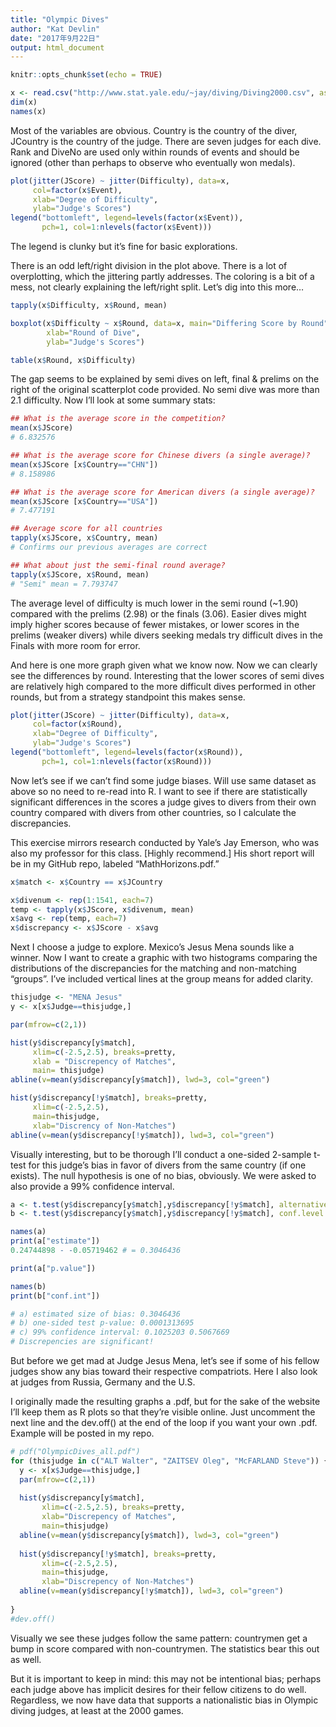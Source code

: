 ```yaml
---
title: "Olympic Dives"
author: "Kat Devlin"
date: "2017年9月22日"
output: html_document
---
```


```r
knitr::opts_chunk$set(echo = TRUE)
```

```r
x <- read.csv("http://www.stat.yale.edu/~jay/diving/Diving2000.csv", as.is=TRUE)
dim(x)
names(x)
```

Most of the variables are obvious. Country is the country of the diver, JCountry is the country of the judge. There are seven judges for each dive. Rank and DiveNo are used only within rounds of events and should be ignored (other than perhaps to observe who eventually won medals).

```r
plot(jitter(JScore) ~ jitter(Difficulty), data=x,
     col=factor(x$Event),
     xlab="Degree of Difficulty",
     ylab="Judge's Scores")
legend("bottomleft", legend=levels(factor(x$Event)),
       pch=1, col=1:nlevels(factor(x$Event)))
```

The legend is clunky but it's fine for basic explorations. 

There is an odd left/right division in the plot above. There is a lot of overplotting, which the jittering partly addresses. The coloring is a bit of a mess, not clearly explaining the left/right split. Let's dig into this more...

```r
tapply(x$Difficulty, x$Round, mean)

boxplot(x$Difficulty ~ x$Round, data=x, main="Differing Score by Round",     
        xlab="Round of Dive",
        ylab="Judge's Scores")

table(x$Round, x$Difficulty)
```
The gap seems to be explained by semi dives on left, final & prelims on the right of the original scatterplot code provided. No semi dive was more than 2.1 difficulty. Now I'll look at some summary stats:

```r
## What is the average score in the competition?
mean(x$JScore)
# 6.832576

## What is the average score for Chinese divers (a single average)?
mean(x$JScore [x$Country=="CHN"])
# 8.158986

## What is the average score for American divers (a single average)?
mean(x$JScore [x$Country=="USA"])
# 7.477191

## Average score for all countries
tapply(x$JScore, x$Country, mean)
# Confirms our previous averages are correct

## What about just the semi-final round average?
tapply(x$JScore, x$Round, mean)
# "Semi" mean = 7.793747
```

The average level of difficulty is much lower in the semi round (~1.90) compared with the prelims (2.98) or the finals (3.06). Easier dives might imply higher scores because of fewer mistakes, or lower scores in the prelims (weaker divers) while divers seeking medals try difficult dives in the Finals with more room for error.

And here is one more graph given what we know now. Now we can clearly see the differences by round. Interesting that the lower scores of semi dives are relatively high compared to the more difficult dives performed in other rounds, but from a strategy standpoint this makes sense.

```r
plot(jitter(JScore) ~ jitter(Difficulty), data=x,
     col=factor(x$Round),
     xlab="Degree of Difficulty",
     ylab="Judge's Scores")
legend("bottomleft", legend=levels(factor(x$Round)),
       pch=1, col=1:nlevels(factor(x$Round)))
```

Now let's see if we can't find some judge biases. Will use same dataset as above so no need to re-read into R. I want to see if there are statistically significant differences in the scores a judge gives to divers from their own country compared with divers from other countries, so I calculate the discrepancies. 

This exercise mirrors research conducted by Yale's Jay Emerson, who was also my professor for this class. [Highly recommend.] His short report  will be in my GitHub repo, labeled "MathHorizons.pdf."

```r
x$match <- x$Country == x$JCountry

x$divenum <- rep(1:1541, each=7)
temp <- tapply(x$JScore, x$divenum, mean)
x$avg <- rep(temp, each=7)
x$discrepancy <- x$JScore - x$avg
```

Next I choose a judge to explore. Mexico's Jesus Mena sounds like a winner. Now I want to create a graphic with two histograms comparing the distributions of the discrepancies for the matching and non-matching "groups". I've included vertical lines at the group means for added clarity.

```r
thisjudge <- "MENA Jesus"
y <- x[x$Judge==thisjudge,] 

par(mfrow=c(2,1))

hist(y$discrepancy[y$match],
     xlim=c(-2.5,2.5), breaks=pretty,
     xlab = "Discrepency of Matches",
     main= thisjudge)
abline(v=mean(y$discrepancy[y$match]), lwd=3, col="green")

hist(y$discrepancy[!y$match], breaks=pretty,
     xlim=c(-2.5,2.5),
     main=thisjudge,
     xlab="Discrency of Non-Matches")
abline(v=mean(y$discrepancy[!y$match]), lwd=3, col="green")
```

Visually interesting, but to be thorough I'll conduct a one-sided 2-sample t-test for this judge's bias in favor of divers from the same country (if one exists). The null hypothesis is one of no bias, obviously. We were asked to also provide a 99% confidence interval.

```r
a <- t.test(y$discrepancy[y$match],y$discrepancy[!y$match], alternative = "greater")
b <- t.test(y$discrepancy[y$match],y$discrepancy[!y$match], conf.level = .99)

names(a)
print(a["estimate"]) 
0.24744898 - -0.05719462 # = 0.3046436

print(a["p.value"])

names(b)
print(b["conf.int"])

# a) estimated size of bias: 0.3046436
# b) one-sided test p-value: 0.0001313695
# c) 99% confidence interval: 0.1025203 0.5067669
# Discrepencies are significant!
```

But before we get mad at Judge Jesus Mena, let's see if some of his fellow judges show any bias toward their respective compatriots. Here I also look at judges from Russia, Germany and the U.S.

I originally made the resulting graphs a .pdf, but for the sake of the website I'll keep them as R plots so that they're visible online. Just uncomment the next line and the dev.off() at the end of the loop if you want your own .pdf. Example will be posted in my repo.

```r
# pdf("OlympicDives_all.pdf")
for (thisjudge in c("ALT Walter", "ZAITSEV Oleg", "McFARLAND Steve")) {
  y <- x[x$Judge==thisjudge,]
  par(mfrow=c(2,1))
  
  hist(y$discrepancy[y$match],
       xlim=c(-2.5,2.5), breaks=pretty,
       xlab="Discrepency of Matches",
       main=thisjudge)
  abline(v=mean(y$discrepancy[y$match]), lwd=3, col="green")
  
  hist(y$discrepancy[!y$match], breaks=pretty,
       xlim=c(-2.5,2.5),
       main=thisjudge,
       xlab="Discrepency of Non-Matches")
  abline(v=mean(y$discrepancy[!y$match]), lwd=3, col="green")  
  
}
#dev.off()
```

Visually we see these judges follow the same pattern: countrymen get a bump in score compared with non-countrymen. The statistics bear this out as well.

But it is important to keep in mind: this may not be intentional bias; perhaps each judge above has implicit desires for their fellow citizens to do well. Regardless, we now have data that supports a nationalistic bias in Olympic diving judges, at least at the 2000 games.
